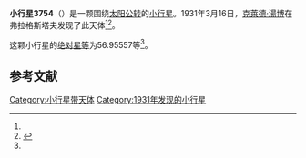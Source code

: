{{Infobox planet
| bgcolour = #FFFFC0
| name = 3754 Kathleen
| symbol = 
| image = 
| caption = 
| discovery = yes
| discovery_ref = 
| discoverer = [[克萊德·湯博|克萊德·湯博]]
| discovery_site = [[弗拉格斯塔夫|弗拉格斯塔夫]] 
| discovered = 1931年3月16日
| designations = yes
| mp_name = 
| named_after = 
| alt_names = 1931 FM/ 1925 BF / 1929 WA1 / 1955 MR / 1957 WH1 / 1959 CH1 / 1959 EC1 / 1963 WD / 1977 KR / 1978 NM2 / 1982 DQ4 / 1985 UD4 / 1987 BK / A909 HE
| mp_category = [[主带小行星|主带小行星]]
| orbit_ref = <ref name="a">[http://ssd.jpl.nasa.gov/sbdb.cgi?sstr=3754 3754 Kathleen] {{Wayback|url=http://ssd.jpl.nasa.gov/sbdb.cgi?sstr=3754 |date=20200918075834 }}，小行星數據庫瀏覽器（JPL Small-Body Database Browser）－[[美国国家航空航天局|美国国家航空航天局]]喷气推进实验室</ref>
| epoch = 2456400.5 (2013年4月18日更新)
| aphelion = {{convert|3.4998269|AU|km|3|abbr=on|lk=out}}
| perihelion = {{convert|2.8132819|AU|km|3|abbr=on}}
| semimajor = {{convert|3.1565544|AU|km|3|abbr=on}}
| eccentricity = 0.1087491
| period = 2048.416836 [[日|日]]<br />5.61[[儒略年|儒略年]]
| avg_speed = 
| inclination = 8.46150
| asc_node = 110.56053
| mean_anomaly = 
| arg_peri = 56.95557
| satellites = 
| physical_characteristics = yes
| dimensions = 
| mass = 
| density = 
| surface_grav = 
| escape_velocity = 
| sidereal_day = 
| axial_tilt = 
| pole_ecliptic_lat = 
| pole_ecliptic_lon = 
| albedo = 
| temperatures= 
| temp_name1 = 
| mean_temp_1 = 
| max_temp_1 = 
| temp_name2 = 
| max_temp_2 = 
| spectral_type = 
| abs_magnitude = 56.95557
}}

'''小行星3754'''（{{lang-en|3754 Kathleen}}）是一颗围绕[[太阳|太阳]][[公转|公转]]的[[小行星|小行星]]。1931年3月16日，[[克萊德·湯博|克萊德·湯博]]在弗拉格斯塔夫发现了此天体<ref name="a" /><ref>{{cite news|title=小行星列表|url=http://cfa-www.harvard.edu/iau/lists/NumberedMPs.txt|accessdate=2013-07-08|newspaper=哈佛大学|archive-date=2008-05-17|archive-url=https://web.archive.org/web/20080517010638/http://cfa-www.harvard.edu/iau/lists/NumberedMPs.txt|dead-url=no}}</ref>。

这颗小行星的[[绝对星等|绝对星等]]为56.95557等<ref name="a" />。

==参考文献==
{{reflist}}
{{Minor Planet Number|[[小行星3753|小行星3753]]|[[小行星3755|小行星3755]]}}

{{小天体}}

[[Category:小行星带天体|Category:小行星带天体]]
[[Category:1931年发现的小行星|Category:1931年发现的小行星]]

{{asteroid-stub}}